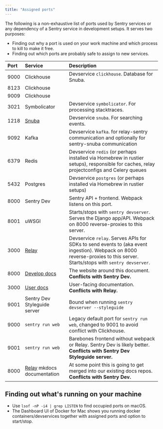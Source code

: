 ```yaml
---
title: "Assigned ports"
---
```


The following is a non-exhaustive list of ports used by Sentry services or any dependency of a Sentry service in development setups. It serves two purposes:

* Finding out why a port is used on your work machine and which process to kill to make it free.
* Finding out which ports are probably safe to assign to new services.

| Port | Service                                    | Description
|:-----|:-------------------------------------------|:-----------
| 9000 | Clickhouse                                 | <Link to="/services/devservices/">Devservice</Link> `clickhouse`. Database for Snuba.
| 8123 | Clickhouse                                 |
| 9009 | Clickhouse                                 | 
| 3021 | Symbolicator                               | <Link to="/services/devservices/">Devservice</Link> `symbolicator`. For processing stacktraces.
| 1218 | [Snuba][]                                  | <Link to="/services/devservices/">Devservice</Link> `snuba`. For searching events.
| 9092 | Kafka                                      | <Link to="/services/devservices/">Devservice</Link> `kafka`. for relay-sentry communication and optionally for sentry-snuba communication
| 6379 | Redis                                      | <Link to="/services/devservices/">Devservice</Link> `redis` (or perhaps installed via Homebrew in rustier setups), responsible for caches, relay projectconfigs and Celery queues
| 5432 | Postgres                                   | <Link to="/services/devservices/">Devservice</Link> `postgres` (or perhaps installed via Homebrew in rustier setups)
| 8000 | <Link to="/environment/">Sentry Dev</Link> | Sentry API + frontend. Webpack listens on this port.
| 8001 | uWSGI                                      | Starts/stops with `sentry devserver`. Serves the Django app/API. Webpack on 8000 reverse-proxies to this server.
| 3000 | [Relay][]                                  | <Link to="/services/devservices/">Devservice</Link> `relay`. Serves APIs for SDKs to send events to (aka event ingestion). Webpack on 8000 reverse-proxies to this server. Starts/stops with `sentry devserver`.
| 8000 | [Develop docs][]                           | The website around this document. **Conflicts with Sentry Dev.**
| 3000 | [User docs][]                              | User-facing documentation. **Conflicts with Relay.**
| 9001 | Sentry Dev Styleguide server               | Bound when running `sentry devserver --styleguide`
| 9000 | `sentry run web`                           | Legacy default port for `sentry run web`, changed to 9001 to avoid conflict with Clickhouse.
| 9001 | `sentry run web`                           | Barebones frontend without webpack or Relay. <Link to="/environment/">Sentry Dev</Link> is likely better. **Conflicts with Sentry Dev Styleguide server.**
| 8000 | [Relay][] mkdocs documentation             | At some point this is going to get merged into our existing docs repos. **Conflicts with Sentry Dev.**

## Finding out what's running on your machine

* Use `lsof -nP -i4 | grep LISTEN` to find occupied ports on macOS.
* The Dashboard UI of Docker for Mac shows you running docker containers/devservices together with assigned ports and option to start/stop.

[Relay]: https://getsentry.github.io/relay/
[Snuba]: https://github.com/getsentry/snuba
[Develop docs]: https://github.com/getsentry/develop/
[User docs]: https://github.com/getsentry/sentry-docs/
